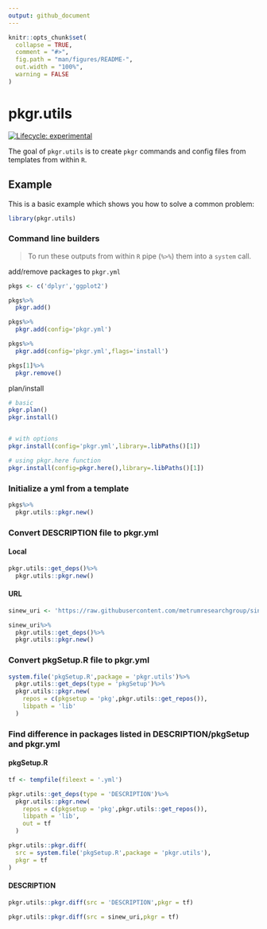 ```yaml
---
output: github_document
---
```


<!-- README.md is generated from README.Rmd. Please edit that file -->

```r
knitr::opts_chunk$set(
  collapse = TRUE,
  comment = "#>",
  fig.path = "man/figures/README-",
  out.width = "100%",
  warning = FALSE
)
```
# pkgr.utils

<!-- badges: start -->
[![Lifecycle: experimental](https://img.shields.io/badge/lifecycle-experimental-orange.svg)](https://www.tidyverse.org/lifecycle/#experimental)
<!-- badges: end -->

The goal of `pkgr.utils` is to create `pkgr` commands and config files from templates from within `R`.

## Example

This is a basic example which shows you how to solve a common problem:

```r
library(pkgr.utils)
```

### Command line builders

> To run these outputs from within `R` pipe (`%>%`) them into a `system` call.

add/remove packages to `pkgr.yml`

```r
pkgs <- c('dplyr','ggplot2')

pkgs%>%
  pkgr.add()

pkgs%>%
  pkgr.add(config='pkgr.yml')

pkgs%>%
  pkgr.add(config='pkgr.yml',flags='install')

pkgs[1]%>%
  pkgr.remove()
```

plan/install

```r
# basic
pkgr.plan()
pkgr.install()


# with options
pkgr.install(config='pkgr.yml',library=.libPaths()[1])

# using pkgr.here function
pkgr.install(config=pkgr.here(),library=.libPaths()[1])

```

### Initialize a yml from a template

```r
pkgs%>%
  pkgr.utils::pkgr.new()
```

### Convert DESCRIPTION file to pkgr.yml

#### Local

```r

pkgr.utils::get_deps()%>%
  pkgr.utils::pkgr.new()

```

#### URL

```r
sinew_uri <- 'https://raw.githubusercontent.com/metrumresearchgroup/sinew/master/DESCRIPTION'

sinew_uri%>%
  pkgr.utils::get_deps()%>%
  pkgr.utils::pkgr.new()
```

### Convert pkgSetup.R file to pkgr.yml

```r

system.file('pkgSetup.R',package = 'pkgr.utils')%>%
  pkgr.utils::get_deps(type = 'pkgSetup')%>%
  pkgr.utils::pkgr.new(
    repos = c(pkgsetup = 'pkg',pkgr.utils::get_repos()),
    libpath = 'lib'
  )

```

### Find difference in packages listed in DESCRIPTION/pkgSetup and pkgr.yml

#### pkgSetup.R

```r
tf <- tempfile(fileext = '.yml')

pkgr.utils::get_deps(type = 'DESCRIPTION')%>%
  pkgr.utils::pkgr.new(
    repos = c(pkgsetup = 'pkg',pkgr.utils::get_repos()),
    libpath = 'lib',
    out = tf
  )

pkgr.utils::pkgr.diff(
  src = system.file('pkgSetup.R',package = 'pkgr.utils'),
  pkgr = tf
)

```

#### DESCRIPTION

```r

pkgr.utils::pkgr.diff(src = 'DESCRIPTION',pkgr = tf)

pkgr.utils::pkgr.diff(src = sinew_uri,pkgr = tf)

```

